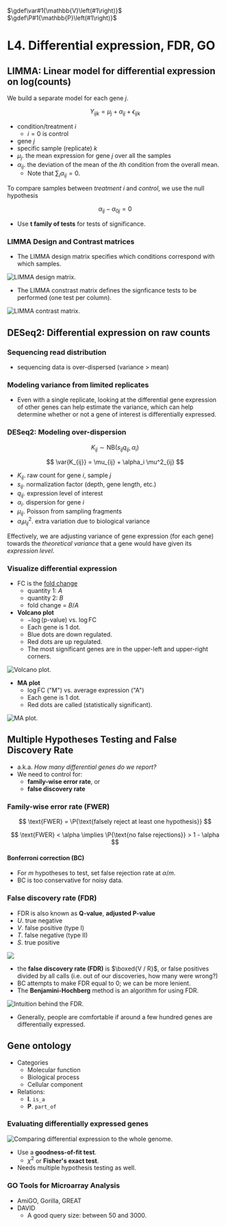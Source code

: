 $\gdef\var#1{\mathbb{V}\left(#1\right)}$
$\gdef\P#1{\mathbb{P}\left(#1\right)}$

# L4. Differential expression, FDR, GO

## LIMMA: Linear model for differential expression on log(counts)

We build a separate model for each gene $j$.

$$
Y_{ijk} = \mu_j + \alpha_{ij} + \epsilon_{ijk}
$$

- condition/treatment $i$
    - $i = 0$ is control
- gene $j$
- specific sample (replicate) $k$
- $\mu_j$. the mean expression for gene $j$ over all the samples
- $\alpha_{ij}$. the deviation of the mean of the $i$th condition from the overall mean.
    - Note that $\sum_i \alpha_{ij} = 0$.

To compare samples between _treatment_ $i$ and _control_, we use the null hypothesis

$$
\alpha_{ij} - \alpha_{0j} = 0
$$

- Use **t family of tests** for tests of significance.

### LIMMA Design and Contrast matrices

- The LIMMA design matrix specifies which conditions correspond with which samples.

![LIMMA design matrix.](./limma-design.png)

- The LIMMA constrast matrix defines the signficance tests to be performed (one test per column).

![LIMMA contrast matrix.](./limma-contrast.png)

## DESeq2: Differential expression on raw counts

### Sequencing read distribution
- sequencing data is over-dispersed (variance > mean)

### Modeling variance from limited replicates
- Even with a single replicate, looking at the differential gene expression of other genes can help estimate the variance, which can help determine whether or not a gene of interest is differentially expressed.

### DESeq2: Modeling over-dispersion

$$
K_{ij} \sim \mathrm{NB}(s_{ij}q_{ij}, \alpha_i)
$$

$$
\var{K_{ij}} = \mu_{ij} + \alpha_i \mu^2_{ij}
$$

- $K_{ij}$. raw count for gene $i$, sample $j$
- $s_{ij}$. normalization factor (depth, gene length, etc.)
- $q_{ij}$. expression level of interest
- $\alpha_i$. dispersion for gene $i$
- $\mu_{ij}$. Poisson from sampling fragments
- $\alpha_i \mu^2_{ij}$. extra variation due to biological variance

Effectively, we are adjusting variance of gene expression (for each gene) towards the _theoretical variance_ that a gene would have given its _expression level_.

### Visualize differential expression
- $\text{FC}$ is the [fold change](https://en.wikipedia.org/wiki/Fold_change)
    - quantity 1: $A$
    - quantity 2: $B$
    - fold change = $B/A$
- **Volcano plot**
    - $-\log{\left(\text{p-value}\right)}$ vs. $\log{\mathrm{FC}}$
    - Each gene is 1 dot.
    - Blue dots are down regulated.
    - Red dots are up regulated.
    - The most significant genes are in the upper-left and upper-right corners.

![Volcano plot.](./volcano-plot.png)

- **MA plot**
    - $\log{\mathrm{FC}}$ ("M") vs. average expression ("A")
    - Each gene is 1 dot.
    - Red dots are called (statistically significant).

![MA plot.](./ma-plot.png)

## Multiple Hypotheses Testing and False Discovery Rate
- a.k.a. _How many differential genes do we report?_
- We need to control for:
    - **family-wise error rate**, or
    - **false discovery rate**

### Family-wise error rate (FWER)

$$
\text{FWER} = \P{\text{falsely reject at least one hypothesis}}
$$

$$
\text{FWER} < \alpha \implies \P{\text{no false rejections}} > 1 - \alpha
$$

#### Bonferroni correction (BC)
- For $m$ hypotheses to test, set false rejection rate at $\alpha/m$.
- BC is too conservative for noisy data.

### False discovery rate (FDR)
- FDR is also known as **Q-value**, **adjusted P-value**
- $U$. true negative
- $V$. false positive (type I)
- $T$. false negative (type II)
- $S$. true positive

![](./fdr-matrix.png)

- the **false discovery rate (FDR)** is $\boxed{V / R}$, or false positives divided by all calls (i.e. out of our discoveries, how many were wrong?)
- BC attempts to make FDR equal to 0; we can be more lenient.
- The **Benjamini-Hochberg** method is an algorithm for using FDR.

![Intuition behind the FDR.](./fdr-intuition.png)

- Generally, people are comfortable if around a few hundred genes are differentially expressed.

## Gene ontology
- Categories
    - Molecular function
    - Biological process
    - Cellular component
- Relations:
    - **I**. `is_a`
    - **P**. `part_of`

### Evaluating differentially expressed genes

![Comparing differential expression to the whole genome.](./go-matrix.png)

- Use a **goodness-of-fit test**.
    - $\chi^2$ or **Fisher's exact test**.
- Needs multiple hypothesis testing as well.

### GO Tools for Microarray Analysis
- AmiGO, Gorilla, GREAT
- DAVID
    - A good query size: between 50 and 3000.